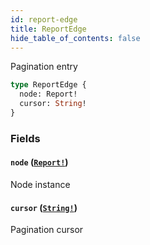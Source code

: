 ```yaml
---
id: report-edge
title: ReportEdge
hide_table_of_contents: false
---
```



Pagination entry

```graphql
type ReportEdge {
  node: Report!
  cursor: String!
}
```


### Fields

#### `node` ([`Report!`](../../objects/report))

Node instance


#### `cursor` ([`String!`](../../scalars/string))

Pagination cursor




